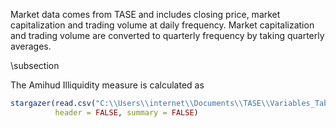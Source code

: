 \section{Variable transformation}

Market data comes from TASE\footnote{BOI source} and includes closing price, market capitalization
and trading volume at daily frequency. Market capitalization and trading volume are converted to
quarterly frequency by taking quarterly averages.

\subsection

The Amihud Illiquidity measure is calculated as 
\begin{equation*}
	Illiq = \frac{1}{T} \sum_{t=1}^{T} \frac{|Return_{t}|}{Turnover_{t}}
	\end{equation*}

\subsection{Variables table}

```r

stargazer(read.csv("C:\\Users\\internet\\Documents\\TASE\\Variables_Table.csv"),
          header = FALSE, summary = FALSE)

```

